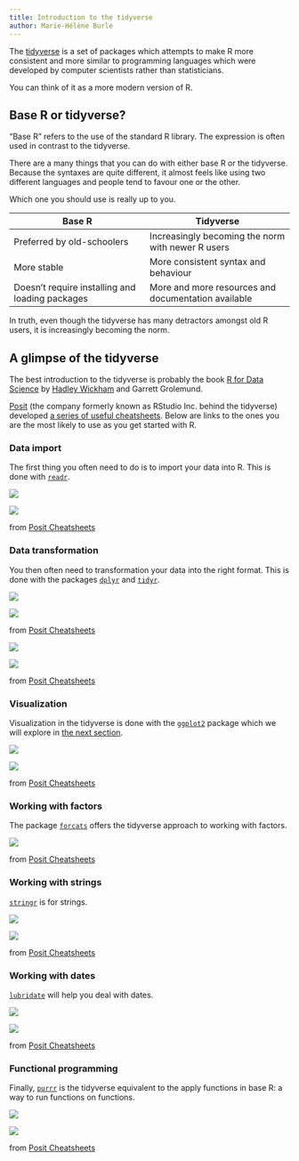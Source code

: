 ```yaml
---
title: Introduction to the tidyverse
author: Marie-Hélène Burle
---
```


:::{.def}

The [tidyverse](https://www.tidyverse.org/) is a set of packages which attempts to make R more consistent and more similar to programming languages which were developed by computer scientists rather than statisticians.

You can think of it as a more modern version of R.

:::

## Base R or tidyverse?

"Base R" refers to the use of the standard R library. The expression is often used in contrast to the tidyverse.

There are a many things that you can do with either base R or the tidyverse. Because the syntaxes are quite different, it almost feels like using two different languages and people tend to favour one or the other.

Which one you should use is really up to you.

| Base R   | Tidyverse  |
|---------------|----------------|
| Preferred by old-schoolers | Increasingly becoming the norm with newer R users           |
| More stable | More consistent syntax and behaviour |
| Doesn't require installing and loading packages | More and more resources and documentation available |

In truth, even though the tidyverse has many detractors amongst old R users, it is increasingly becoming the norm.

## A glimpse of the tidyverse

The best introduction to the tidyverse is probably the book [R for Data Science](https://r4ds.had.co.nz/index.html) by [Hadley Wickham](https://hadley.nz/) and Garrett Grolemund.

[Posit](https://posit.co/) (the company formerly known as RStudio Inc. behind the tidyverse) developed [a series of useful cheatsheets](https://posit.co/resources/cheatsheets/). Below are links to the ones you are the most likely to use as you get started with R.

### Data import

The first thing you often need to do is to import your data into R. This is done with [`readr`](https://cran.r-project.org/web/packages/readr/index.html).

[![](img/data_import_cs_1.jpg)](https://posit.co/wp-content/uploads/2022/10/data-import.pdf)

![](img/data_import_cs_2.jpg)

:::{.caption}

from [Posit Cheatsheets](https://posit.co/resources/cheatsheets/)

:::

### Data transformation

You then often need to transformation your data into the right format. This is done with the packages [`dplyr`](https://cran.r-project.org/web/packages/dplyr/index.html) and [`tidyr`](https://cran.r-project.org/web/packages/tidyr/index.html).

[![](img/data-transformation_1.jpg)](https://posit.co/wp-content/uploads/2022/10/data-transformation-1.pdf)

![](img/data-transformation_2.jpg)

:::{.caption}

from [Posit Cheatsheets](https://posit.co/resources/cheatsheets/)

:::

[![](img/tidyr_1.jpg)](https://posit.co/wp-content/uploads/2022/10/tidyr.pdf)

![](img/tidyr_2.jpg)

:::{.caption}

from [Posit Cheatsheets](https://posit.co/resources/cheatsheets/)

:::

### Visualization

Visualization in the tidyverse is done with the [`ggplot2`](https://cran.r-project.org/web/packages/ggplot2/index.html) package which we will explore in [the next section](https://mint.westdri.ca/r/plotting.html).

[![](img/data-visualization_1.jpg)](https://posit.co/wp-content/uploads/2022/10/data-visualization-1.pdf)

![](img/data-visualization_2.jpg)

:::{.caption}

from [Posit Cheatsheets](https://posit.co/resources/cheatsheets/)

:::

### Working with factors

The package [`forcats`](https://cran.r-project.org/web/packages/forcats/index.html) offers the tidyverse approach to working with factors.

[![](img/factors.jpg)](https://posit.co/wp-content/uploads/2022/10/factors-1.pdf)

:::{.caption}

from [Posit Cheatsheets](https://posit.co/resources/cheatsheets/)

:::

### Working with strings

[`stringr`](https://cran.r-project.org/web/packages/stringr/index.html) is for strings.

[![](img/stringr_1.jpg)](https://posit.co/wp-content/uploads/2022/10/strings-1.pdf)

![](img/stringr_2.jpg)

:::{.caption}

from [Posit Cheatsheets](https://posit.co/resources/cheatsheets/)

:::

### Working with dates

[`lubridate`](https://cran.r-project.org/web/packages/lubridate/index.html) will help you deal with dates.

[![](img/lubridate_1.jpg)](https://posit.co/wp-content/uploads/2022/10/lubridate-1.pdf)

![](img/lubridate_2.jpg)

:::{.caption}

from [Posit Cheatsheets](https://posit.co/resources/cheatsheets/)

:::

### Functional programming

Finally, [`purrr`](https://cran.r-project.org/web/packages/purrr/index.html) is the tidyverse equivalent to the apply functions in base R: a way to run functions on functions.

[![](img/purrr_1.jpg)](https://posit.co/wp-content/uploads/2022/10/purrr.pdf)

![](img/purrr_2.jpg)

:::{.caption}

from [Posit Cheatsheets](https://posit.co/resources/cheatsheets/)

:::
